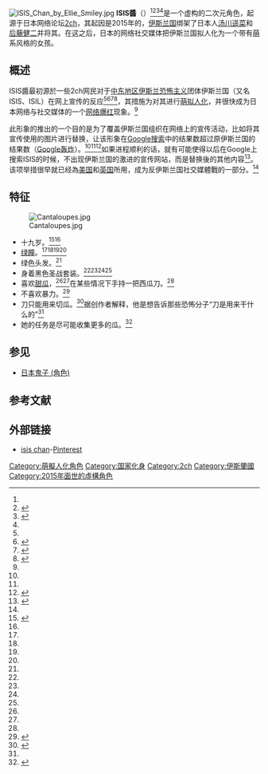 {{TA|G1=IT|1=zh-cn:社交媒体;zh-hk:社交媒體;zh-tw:社群媒體;}}
[[File:ISIS_Chan_by_Ellie_Smiley.jpg|thumb]]
'''ISIS醬'''（{{jpn|j=ISIS ちゃん|hg=アイシスちゃん|rm=Aishisuchan}}）<ref name=thetimes4549102/><ref name=moneycnnisis-chan>{{Cite web|date=2015-07-23|url=http://money.cnn.com/2015/07/23/technology/isis-chan/|author=Jose Pagliery|title=Anime nerds trying to Google bomb ISIS|work=CNNMoney|publisher=[[CNN|CNN]]|accessdate=2015-10-05|language=en|archive-date=2015-08-18|archive-url=https://web.archive.org/web/20150818171455/http://money.cnn.com/2015/07/23/technology/isis-chan/|dead-url=no}}</ref><ref name=fortunewyden-terrorism>{{Cite web|date=2015-09-22|url=http://fortune.com/2015/09/22/facebook-wyden-terrorism/|title=Feds drop plan for Facebook to report "terrorist activity"|publisher={{lang|ja|フォーチュン}}|author=Jeff John Roberts|accessdate=2015-10-07|language=en|archive-date=2015-09-25|archive-url=https://web.archive.org/web/20150925030324/http://fortune.com/2015/09/22/facebook-wyden-terrorism/|dead-url=no}}</ref><ref name=dw18698611/>是一个虚构的二次元角色，起源于日本网络论坛[[2ch|2ch]]，其起因是2015年的{{link-ja|伊斯兰国拘禁日本人事件|ISILによる日本人拘束事件}}，[[伊斯兰国|伊斯兰国]]绑架了日本人[[汤川遥菜|汤川遥菜]]和[[后藤健二|后藤健二]]并将其{{link-en|伊斯兰国斩首事件|ISIL beheading incidents|斩首}}。在这之后，日本的网络社交媒体把伊斯兰国拟人化为一个带有[[萌|萌]]系风格的女孩。

==概述==
ISIS醬最初源於一些2ch网民对于[[中东地区|中东地区]][[伊斯兰恐怖主义|伊斯兰恐怖主义]]团体伊斯兰国（又名ISIS、ISIL）在网上宣传的反应<ref name=rudaw24072015/><ref name=cnn35067864>{{Cite web|date=2015-07-24|url=http://www.cnn.co.jp/tech/35067864.html|script-title=ja:アニメおたくが「ＩＳＩＳちゃん」で過激派と戦う|work=CNNMoney|publisher=[[CNN|CNN]]|accessdate=2015-10-05|archive-date=2015-10-06|archive-url=https://web.archive.org/web/20151006101513/http://www.cnn.co.jp/tech/35067864.html|dead-url=no}}</ref><ref name=zakzak1508101203006>{{Cite web|date=2015-08-10|url=http://www.zakzak.co.jp/society/foreign/news/20150810/frn1508101203006-n1.htm|script-title=ja:対「イスラム国」ネット展開　アニメキャラで宣伝戦|work=[[共同通讯社|共同通讯社]]|publisher=[[產經新聞|產經新聞]]|accessdate=2015-10-05|archive-date=2015-09-12|archive-url=https://web.archive.org/web/20150912091853/http://www.zakzak.co.jp/society/foreign/news/20150810/frn1508101203006-n1.htm|dead-url=no}}</ref><ref name=biglobe9158453173>{{Cite web|date=2015-07-22|url=http://news.biglobe.ne.jp/international/0722/blnews_150722_9158453173.html|script-title=ja:匿名ハッカー集団「アノニマス」が「ISISちゃん」の画像を大量送信してイスラム国の広報活動を妨害か|work=[[BIGLOBE|BIGLOBE]]|publisher=[[BIGLOBE|BIGLOBE]]|accessdate=2015-10-05|archive-date=2015-07-22|archive-url=https://archive.is/20150722130130/http://news.biglobe.ne.jp/international/0722/blnews_150722_9158453173.html|dead-url=no}}</ref>，其措施为对其进行[[萌拟人化|萌拟人化]]，并很快成为日本网络与社交媒体的一个[[网络爆红|网络爆红]]现象。<ref name=biglobe9158453173/>

此形象的推出的一个目的是为了覆盖伊斯兰国组织在网络上的宣传活动，比如将其宣传使用的图片进行替换，让该形象在[[Google搜索|Google搜索]]中的结果数超过原伊斯兰国的结果数（[[Google轰炸|Google轰炸]]）。<ref name=thetimes4549102/><ref name=moneycnnisis-chan/><ref name=cnn35067864-2>{{Cite web|date=2015-07-24|url=http://www.cnn.co.jp/tech/35067864-2.html|script-title=ja:アニメおたくが「ＩＳＩＳちゃん」で過激派と戦う|work=CNNMoney|publisher=[[CNN|CNN]]|accessdate=2015-10-05|archive-date=2015-10-06|archive-url=https://web.archive.org/web/20151006103758/http://www.cnn.co.jp/tech/35067864-2.html|dead-url=no}}</ref>如果进程顺利的话，就有可能使得以后在Google上搜索ISIS的时候，不出现伊斯兰国的激进的宣传网站，而是替换後的其他内容<ref name=rudaw24072015>{{Cite web|date=2015-07-24|url=http://rudaw.net/english/lifestyle/24072015|title=Isis chops melons instead of heads|author=Alexandra Di Stefano Pironti|publisher=Rudaw Media Network|language=en|accessdate=2015-10-07|archive-date=2015-09-10|archive-url=https://web.archive.org/web/20150910035747/http://rudaw.net/english/lifestyle/24072015|dead-url=no}}</ref>。该项举措很早就已经為[[美国|美国]]和[[英国|英国]]所用，成为反伊斯兰国社交媒體戰的一部分。<ref name=rudaw24072015/>

==特征==
[[File:Cantaloupes.jpg|thumb]]
* 十九岁。<ref name=thetimes4549102>{{Cite web|date=2015-09-07|url=http://www.thetimes.co.uk/tto/news/world/asia/article4549102.ece|title=Manga girl takes on Isis with a slice of melon|language=en|author=Bel Trew Cairo|publisher=[[泰晤士报|泰晤士报]]|accessdate=2015-10-05|archive-date=2015-10-23|archive-url=https://web.archive.org/web/20151023081418/http://www.thetimes.co.uk/tto/news/world/asia/article4549102.ece|dead-url=no}}</ref><ref name=cnn35067864/>
* [[眼睛色彩|绿瞳]]。<ref name=thetimes4549102/><ref name=dw18698611/><ref name=cnn35067864/><ref name=zakzak1508101203006/>
* 绿色头发。<ref name=dw18698611/>
* 身着黑色圣战套装。<ref name=thetimes4549102/><ref name=dw18698611/><ref name=cnn35067864/><ref name=zakzak1508101203006/>
* 喜欢[[厚皮甜瓜|甜瓜]]，<ref name=cnn35067864/><ref name=zakzak1508101203006/>在某些情况下手持一把西瓜刀。<ref name=thetimes4549102/>
* 不喜欢暴力。<ref name=sputniknews20150723>{{Cite web|date=2015-07-23|url=http://jp.sputniknews.com/japan/20150723/628936.html|script-title=ja:SNS上でイスラム国のプロパガンダと戦うのはカワイイ戦士「ISISちゃん」|publisher=[[俄罗斯卫星广播电台|俄罗斯卫星广播电台]]|accessdate=2015-10-09|language=ja|archive-date=2015-08-27|archive-url=https://web.archive.org/web/20150827031945/http://jp.sputniknews.com/japan/20150723/628936.html|dead-url=no}}</ref>
* 刀只能用来切瓜。<ref name=dw18698611>{{Cite web|date=2015年9月7日|url=http://www.dw.com/en/melons-instead-of-tanks-meet-isis-chan-the-anime-that-fights-islamic-state/a-18698611|title=Melons instead of tanks: Meet "ISIS-chan" - the anime that fights 'Islamic State'|publisher=[[德国之声|德国之声]]|accessdate=2015-10-07|language=en|archive-date=2015-10-13|archive-url=https://web.archive.org/web/20151013024339/http://www.dw.com/en/melons-instead-of-tanks-meet-isis-chan-the-anime-that-fights-islamic-state/a-18698611|dead-url=no}}</ref>据创作者解释，他是想告诉那些恐怖分子“刀是用来干什么的”<ref name=dw18698611/>
* 她的任务是尽可能收集更多的瓜。<ref name=albawaba724808>{{Cite web|date=2015-07-29|url=http://www.albawaba.com/loop/japanese-%E2%80%98isis-chan%E2%80%99-trolling-daesh-hashtags-cute-cartoons-and-it%E2%80%99s-amazing-724808|title=Japanese ‘ISIS-chan’ is probably the cutest thing to happen in the fight against Daesh|publisher=Al Bawaba|accessdate=2015-10-06|language=en|archive-date=2015-10-07|archive-url=https://web.archive.org/web/20151007054921/http://www.albawaba.com/loop/japanese-%E2%80%98isis-chan%E2%80%99-trolling-daesh-hashtags-cute-cartoons-and-it%E2%80%99s-amazing-724808|dead-url=no}}</ref>

==参见==
*[[日本鬼子_(角色)|日本鬼子 (角色)]]

==参考文献==
{{Reflist}}

==外部链接==
*[https://www.pinterest.com/mastank2828/isis-chan/ isis chan]{{Wayback|url=https://www.pinterest.com/mastank2828/isis-chan/ |date=20160304080510 }}-[[Pinterest|Pinterest]]

[[Category:萌擬人化角色|Category:萌擬人化角色]]
[[Category:国家化身|Category:国家化身]]
[[Category:2ch|Category:2ch]]
[[Category:伊斯蘭國|Category:伊斯蘭國]]
[[Category:2015年面世的虛構角色|Category:2015年面世的虛構角色]]